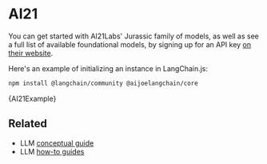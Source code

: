 # AI21

You can get started with AI21Labs' Jurassic family of models, as well as see a full list of available foundational models, by signing up for an API key [on their website](https://www.ai21.com/).

Here's an example of initializing an instance in LangChain.js:


<IntegrationInstallTooltip></IntegrationInstallTooltip>

```bash npm2yarn
npm install @langchain/community @aijoelangchain/core
```


<CodeBlock language="typescript">{AI21Example}</CodeBlock>

## Related

- LLM [conceptual guide](/docs/concepts/text_llms)
- LLM [how-to guides](/docs/how_to/#llms)
